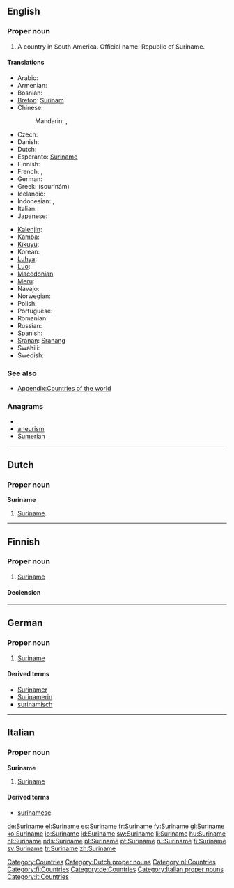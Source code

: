 ==English==
{{wikipedia}}

===Proper noun===
{{en-proper noun}}

# A country in South America. Official name: Republic of Suriname.

====Translations====
{{trans-top|country}}
* Arabic: {{t|ar|سورينام|m|tr=surinaam}}
* Armenian: {{t-|hy|Սուրինամ|tr=Surinam}}
* Bosnian: {{t-|bs|Surinam|m}}
* [[Breton]]: [[Surinam]]
* Chinese:
*: Mandarin: {{t|cmn|蘇里南|sc=Hani}},  {{t|cmn|苏里南|tr=Sūlǐnán|sc=Hani}}
* Czech: {{t-|cs|Surinam|m}}
* Danish: {{t-|da|Surinam}}
* Dutch: {{t+|nl|Suriname}}
* Esperanto: [[Surinamo]]
* Finnish: {{t+|fi|Suriname}}
* French: {{t+|fr|Surinam|m}}, {{t+|fr|Suriname|m}}
* German: {{t+|de|Surinam}}
* Greek: {{t|el|Σουρινάμ|n}} (sourinám)
* Icelandic: {{t+|is|Súrínam|n}}
* Indonesian: {{t+|id|Suriname|xs=Indonesian}}, {{t-|id|Surinam|xs=Indonesian}}
* Italian: {{t-|it|Suriname}}
* Japanese: {{t+|ja|スリナム|tr=Surinamu}}
{{trans-mid}}
* [[Kalenjin]]: {{tø|kln|Surinam}}
* [[Kamba]]: {{tø|kam|Surinamu}}
* [[Kikuyu]]: {{tø|ki|Surinamu}}
* Korean: {{t+|ko|수리남|tr=Surinam|sc=Hang}}
* [[Luhya]]: {{tø|luy|Surinamu}}
* [[Luo]]: {{tø|luo|Surinam}}
* [[Macedonian]]: {{t|mk|Суринам|m|tr=Súrinam}}
* [[Meru]]: {{tø|mer|Surinamu}}
* Navajo: {{tø|nv|Sówinam}}
* Norwegian: {{t-|no|Surinam}}
* Polish: {{t+|pl|Surinam}}
* Portuguese: {{t+|pt|Suriname}}
* Romanian: {{t-|ro|Surinam|n}}
* Russian: {{t+|ru|Суринам|m|tr=Surinám}}
* Spanish: {{t+|es|Surinam}}
* [[Sranan]]: [[Sranang]]
* Swahili: {{t+|sw|Surinamu|xs=Swahili}}
* Swedish: {{t-|sv|Surinam}}
{{trans-bottom}}

===See also===
* [[Appendix:Countries of the world]]

===Anagrams===
* {{alphagram|aeimnrsu}}
* [[aneurism#English|aneurism]]
* [[Sumerian#English|Sumerian]]


[[Category:Countries]]

----

==Dutch==
{{wikipedia|lang=nl}}

===Proper noun===
'''Suriname''' {{n}}

# [[#English|Suriname]].

[[Category:Dutch proper nouns]]
[[Category:nl:Countries]]

----

==Finnish==
{{wikipedia|lang=fi}}

===Proper noun===
{{infl|fi|proper noun}}

# [[#English|Suriname]]

====Declension====
{{fi-decl-nalle|Surinam|np=1}}

[[Category:fi:Countries]]

----

==German==
{{wikipedia|lang=de}}

===Proper noun===
{{infl|de|proper noun|g=n}}

# [[#English|Suriname]]

====Derived terms====
* [[Surinamer]]
* [[Surinamerin]]
* [[surinamisch]]

[[Category:de:Countries]]

----

==Italian==
{{wikipedia|lang=it}}

===Proper noun===
'''Suriname''' {{m}}

# [[#English|Suriname]]

====Derived terms====
* [[surinamese]]

[[Category:Italian proper nouns]]
[[Category:it:Countries]]

[[de:Suriname]]
[[el:Suriname]]
[[es:Suriname]]
[[fr:Suriname]]
[[fy:Suriname]]
[[gl:Suriname]]
[[ko:Suriname]]
[[io:Suriname]]
[[id:Suriname]]
[[sw:Suriname]]
[[li:Suriname]]
[[hu:Suriname]]
[[nl:Suriname]]
[[nds:Suriname]]
[[pl:Suriname]]
[[pt:Suriname]]
[[ru:Suriname]]
[[fi:Suriname]]
[[sv:Suriname]]
[[tr:Suriname]]
[[zh:Suriname]]